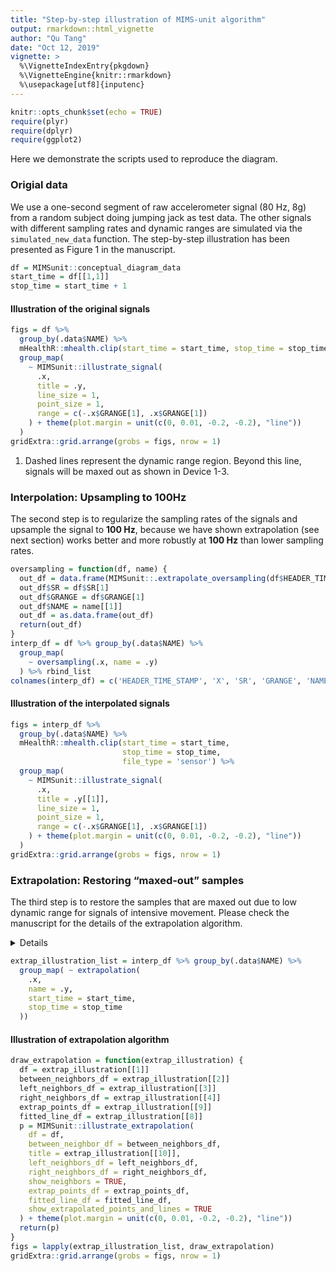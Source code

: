 ```yaml
---
title: "Step-by-step illustration of MIMS-unit algorithm"
output: rmarkdown::html_vignette
author: "Qu Tang"
date: "Oct 12, 2019"
vignette: >
  %\VignetteIndexEntry{pkgdown}
  %\VignetteEngine{knitr::rmarkdown}
  %\usepackage[utf8]{inputenc}
---
```


```r
knitr::opts_chunk$set(echo = TRUE)
require(plyr)
require(dplyr)
require(ggplot2)
```



Here we demonstrate the scripts used to reproduce the diagram.

### Origial data

We use a one-second segment of raw accelerometer signal (80 Hz, 8g) from a random subject doing jumping jack as test data. The other signals with different sampling rates and dynamic ranges are simulated via the `simulated_new_data` function. The step-by-step illustration has been presented as Figure 1 in the manuscript.


```r
df = MIMSunit::conceptual_diagram_data
start_time = df[[1,1]]
stop_time = start_time + 1
```

#### Illustration of the original signals

```r
figs = df %>% 
  group_by(.data$NAME) %>%
  mHealthR::mhealth.clip(start_time = start_time, stop_time = stop_time, file_type = 'sensor') %>%
  group_map(
    ~ MIMSunit::illustrate_signal(
      .x,
      title = .y,
      line_size = 1,
      point_size = 1,
      range = c(-.x$GRANGE[1], .x$GRANGE[1])
    ) + theme(plot.margin = unit(c(0, 0.01, -0.2, -0.2), "line"))
  )
gridExtra::grid.arrange(grobs = figs, nrow = 1)
```

1. Dashed lines represent the dynamic range region. Beyond this line, signals will be maxed out as shown in Device 1-3.

### Interpolation: Upsampling to 100Hz

The second step is to regularize the sampling rates of the signals and upsample the signal to __100 Hz__, because we have shown extrapolation (see next section) works better and more robustly at __100 Hz__ than lower sampling rates. 

```r
oversampling = function(df, name) {
  out_df = data.frame(MIMSunit::.extrapolate_oversampling(df$HEADER_TIME_STAMP, df$X))
  out_df$SR = df$SR[1]
  out_df$GRANGE = df$GRANGE[1]
  out_df$NAME = name[[1]]
  out_df = as.data.frame(out_df)
  return(out_df)
}
interp_df = df %>% group_by(.data$NAME) %>%
  group_map(
    ~ oversampling(.x, name = .y)
  ) %>% rbind_list
colnames(interp_df) = c('HEADER_TIME_STAMP', 'X', 'SR', 'GRANGE', 'NAME')
```

#### Illustration of the interpolated signals

```r
figs = interp_df %>%
  group_by(.data$NAME) %>%
  mHealthR::mhealth.clip(start_time = start_time,
                         stop_time = stop_time,
                         file_type = 'sensor') %>%
  group_map(
    ~ MIMSunit::illustrate_signal(
      .x,
      title = .y[[1]],
      line_size = 1,
      point_size = 1,
      range = c(-.x$GRANGE[1], .x$GRANGE[1])
    ) + theme(plot.margin = unit(c(0, 0.01, -0.2, -0.2), "line"))
  )
gridExtra::grid.arrange(grobs = figs, nrow = 1)
```

### Extrapolation: Restoring "maxed-out" samples

The third step is to restore the samples that are maxed out due to low dynamic range for signals of intensive movement. Please check the manuscript for the details of the extrapolation algorithm.

<summary>
<details>
```r
extrapolation = function(df, name, start_time, stop_time) {
  markers = MIMSunit::.extrapolate_mark("gamma")(df$HEADER_TIME_STAMP, 
                                                 df$X, -df$GRANGE[1], 
                                                 df$GRANGE[1], 
                                                 0.03)
  markers_df = data.frame(HEADER_TIME_STAMP = df$HEADER_TIME_STAMP,
                          X = abs(markers))
  neighbors = MIMSunit::.extrapolate_neighbor(markers, 100, 0.05)
  if (nrow(neighbors) > 0) {
    left_indices = c()
    right_indices = c()
    mo_indices = c()
    for (i in 1:nrow(neighbors)) {
      left_indices = c(left_indices,
                       neighbors$left_start[i]:neighbors$left_end[i])
      right_indices = c(right_indices,
                        neighbors$right_start[i]:neighbors$right_end[i])
      mo_indices = c(mo_indices,
                     neighbors$left_end[i]:neighbors$right_start[i])
    }
    fitted_line_df = MIMSunit::.extrapolate_fitline(
      df[[1]],
      df[[2]],
      neighbors,
      markers,
      0.6,
      100,
      0.05
    )
    colnames(fitted_line_df) = c('HEADER_TIME_STAMP', 'X', 'type', 'index')
    left_neighbors_df = df[left_indices, ] %>% 
      mHealthR::mhealth.clip(start_time = start_time, 
                             stop_time = stop_time, 
                             "sensor") %>% data.frame
    right_neighbors_df = df[right_indices, ] %>% 
      mHealthR::mhealth.clip(start_time = start_time, 
                             stop_time = stop_time, 
                             "sensor") %>% data.frame
    between_neighbor_df = df[c(-left_indices, -right_indices), ] %>% 
      mHealthR::mhealth.clip(start_time = start_time, 
                             stop_time = stop_time, 
                             "sensor")%>% data.frame
    between_neighbor_without_maxed_out_df = df[c(-left_indices, -right_indices, -mo_indices), ] %>% 
      mHealthR::mhealth.clip(start_time = start_time, 
                             stop_time = stop_time, 
                             "sensor") %>% data.frame
    maxed_out_df = df[mo_indices, ] %>% 
      mHealthR::mhealth.clip(start_time = start_time, 
                             stop_time = stop_time, 
                             "sensor") %>% data.frame
    maxed_out_df$weight = markers_df[mo_indices, 'value'] %>% 
      mHealthR::mhealth.clip(start_time = start_time, 
                             stop_time = stop_time, 
                             "sensor")
    fitted_line_df = fitted_line_df %>%
      mHealthR::mhealth.clip(start_time = start_time, 
                             stop_time = stop_time,
                             "sensor") %>% data.frame
    points_ex_df = fitted_line_df[fitted_line_df$type == 'point', c(1, 2)]
  } else {
    marks_df = NULL
    left_neighbors_df = NULL
    right_neighbors_df = NULL
    maxed_out_df = NULL
    between_neighbor_df = NULL
    between_neighbor_without_maxed_out_df = NULL
    fitted_line_df = NULL
    points_ex_df = NULL
  }
  df = df %>% 
      mHealthR::mhealth.clip(start_time = start_time, 
                             stop_time = stop_time, 
                             "sensor") %>% data.frame
  return(
    list(
      data.frame(df),
      between_neighbor_df,
      left_neighbors_df,
      right_neighbors_df,
      maxed_out_df,
      between_neighbor_without_maxed_out_df,
      markers_df,
      fitted_line_df,
      points_ex_df,
      name[[1]]
    )
  )
}
```
</details>
</summary>

```r
extrap_illustration_list = interp_df %>% group_by(.data$NAME) %>%
  group_map( ~ extrapolation(
    .x,
    name = .y,
    start_time = start_time,
    stop_time = stop_time
  ))
```

#### Illustration of extrapolation algorithm

```r
draw_extrapolation = function(extrap_illustration) {
  df = extrap_illustration[[1]]
  between_neighbors_df = extrap_illustration[[2]]
  left_neighbors_df = extrap_illustration[[3]]
  right_neighbors_df = extrap_illustration[[4]]
  extrap_points_df = extrap_illustration[[9]]
  fitted_line_df = extrap_illustration[[8]]
  p = MIMSunit::illustrate_extrapolation(
    df = df,
    between_neighbor_df = between_neighbors_df,
    title = extrap_illustration[[10]],
    left_neighbors_df = left_neighbors_df,
    right_neighbors_df = right_neighbors_df,
    show_neighbors = TRUE,
    extrap_points_df = extrap_points_df,
    fitted_line_df = fitted_line_df,
    show_extrapolated_points_and_lines = TRUE
  ) + theme(plot.margin = unit(c(0, 0.01, -0.2, -0.2), "line"))
  return(p)
}
figs = lapply(extrap_illustration_list, draw_extrapolation)
gridExtra::grid.arrange(grobs = figs, nrow = 1)
```

